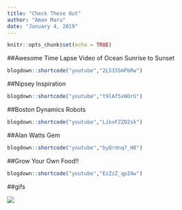 ```yaml
---
title: "Check These Out"
author: "Aman Maru"
date: "January 4, 2019"
---
```


```r
knitr::opts_chunk$set(echo = TRUE)
```

##Awesome Time Lapse Video of Ocean Sunrise to Sunset
```r

blogdown::shortcode("youtube","2L515SmPbRw")

```

##Nipsey Inspiration
```r

blogdown::shortcode("youtube","t9lAf5xNOrU")

```

##Boston Dynamics Robots
```r

blogdown::shortcode("youtube","LikxFZZO2sk")

```

##Alan Watts Gem
```r

blogdown::shortcode("youtube","byQrdnq7_H0")

```

##Grow Your Own Food!!
```r

blogdown::shortcode("youtube","EzZzZ_qpZ4w")

```

##gifs

![](http://i.imgur.com/60bts.gif)

